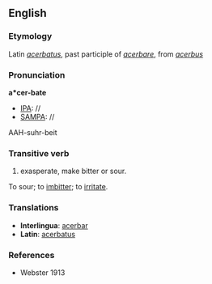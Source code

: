 ==English==
===Etymology===
Latin ''[[acerbatus]]'', past participle of ''[[acerbare]]'', from ''[[acerbus]]''
===Pronunciation===
'''a*cer-bate'''
*[[IPA]]: //
*[[SAMPA]]: //
AAH-suhr-beit
===Transitive verb=== 
#exasperate, make bitter or sour. 
To sour; to [[imbitter]]; to [[irritate]].
===Translations===
*'''Interlingua''': [[acerbar]] 
*'''Latin''': [[acerbatus]]

===References===
*Webster 1913